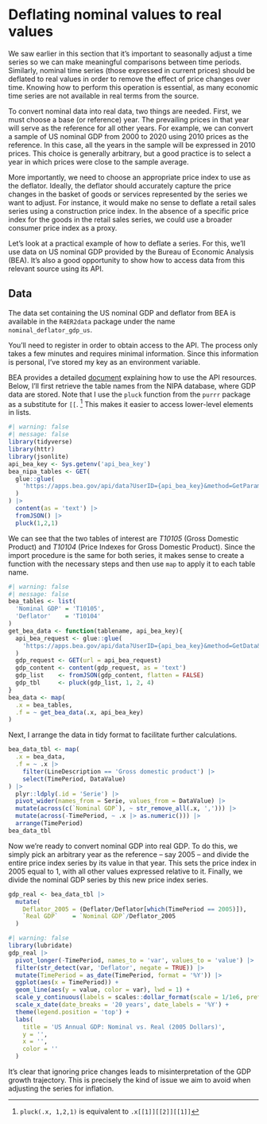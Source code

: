 # Deflating nominal values to real values

We saw earlier in this section that it's important to seasonally adjust a time series so we can make meaningful comparisons between time periods. Similarly, nominal time series (those expressed in current prices) should be deflated to real values in order to remove the effect of price changes over time. Knowing how to perform this operation is essential, as many economic time series are not available in real terms from the source.

To convert nominal data into real data, two things are needed. First, we must choose a base (or reference) year. The prevailing prices in that year will serve as the reference for all other years. For example, we can convert a sample of US nominal GDP from 2000 to 2020 using 2010 prices as the reference. In this case, all the years in the sample will be expressed in 2010 prices. This choice is generally arbitrary, but a good practice is to select a year in which prices were close to the sample average.

More importantly, we need to choose an appropriate price index to use as the deflator. Ideally, the deflator should accurately capture the price changes in the basket of goods or services represented by the series we want to adjust. For instance, it would make no sense to deflate a retail sales series using a construction price index. In the absence of a specific price index for the goods in the retail sales series, we could use a broader consumer price index as a proxy.

Let's look at a practical example of how to deflate a series. For this, we'll use data on US nominal GDP provided by the Bureau of Economic Analysis (BEA). It's also a good opportunity to show how to access data from this relevant source using its API.

::: {.callout-tip}
## Data
The data set containing the US nominal GDP and deflator from BEA is available in the `R4ER2data` package under the name `nominal_deflator_gdp_us`.
:::

You'll need to register in order to obtain access to the API. The process only takes a few minutes and requires minimal information. Since this information is personal, I've stored my key as an environment variable.

BEA provides a detailed [document](https://apps.bea.gov/api/_pdf/bea_web_service_api_user_guide.pdf) explaining how to use the API resources. Below, I'll first retrieve the table names from the NIPA database, where GDP data are stored. Note that I use the `pluck` function from the `purrr` package as a substitute for `[[`. [^deflating-values-1] This makes it easier to access lower-level elements in lists.

[^deflating-values-1]: `pluck(.x, 1,2,1)` is equivalent to `.x[[1]][[2]][[1]]`

```r
#| warning: false
#| message: false
library(tidyverse)
library(httr)
library(jsonlite)
api_bea_key <- Sys.getenv('api_bea_key')
bea_nipa_tables <- GET(
  glue::glue(
    'https://apps.bea.gov/api/data?UserID={api_bea_key}&method=GetParameterValues&datasetname=NIPA&ParameterName=tablename&ResultFormat=JSON'
  )
) |> 
  content(as = 'text') |> 
  fromJSON() |> 
  pluck(1,2,1)
```

We can see that the two tables of interest are *T10105* (Gross Domestic Product) and *T10104* (Price Indexes for Gross Domestic Product). Since the import procedure is the same for both series, it makes sense to create a function with the necessary steps and then use `map` to apply it to each table name.

```r
#| warning: false
#| message: false
bea_tables <- list(
  'Nominal GDP' = 'T10105',
  'Deflator'    = 'T10104'
)
get_bea_data <- function(tablename, api_bea_key){
  api_bea_request <- glue::glue(
    'https://apps.bea.gov/api/data?UserID={api_bea_key}&method=GetData&DataSetName=NIPA&TableName={tablename}&Frequency=A&Year=ALL&ResultFormat=json'
  )
  gdp_request <- GET(url = api_bea_request)
  gdp_content <- content(gdp_request, as = 'text')
  gdp_list    <- fromJSON(gdp_content, flatten = FALSE)
  gdp_tbl     <- pluck(gdp_list, 1, 2, 4) 
}
bea_data <- map(
  .x = bea_tables,
  .f = ~ get_bea_data(.x, api_bea_key)
)
```

Next, I arrange the data in tidy format to facilitate further calculations.

```r
bea_data_tbl <- map(
  .x = bea_data,
  .f = ~ .x |> 
    filter(LineDescription == 'Gross domestic product') |> 
    select(TimePeriod, DataValue)
) |> 
  plyr::ldply(.id = 'Serie') |> 
  pivot_wider(names_from = Serie, values_from = DataValue) |> 
  mutate(across(c(`Nominal GDP`), ~ str_remove_all(.x, ','))) |> 
  mutate(across(-TimePeriod, ~ .x |> as.numeric())) |> 
  arrange(TimePeriod)
bea_data_tbl
```

Now we're ready to convert nominal GDP into real GDP. To do this, we simply pick an arbitrary year as the reference -- say 2005 -- and divide the entire price index series by its value in that year. This sets the price index in 2005 equal to 1, with all other values expressed relative to it. Finally, we divide the nominal GDP series by this new price index series.

```r
gdp_real <- bea_data_tbl |> 
  mutate(
    Deflator_2005 = (Deflator/Deflator[which(TimePeriod == 2005)]),
    `Real GDP`    = `Nominal GDP`/Deflator_2005
  )
```

```r
#| warning: false
library(lubridate)
gdp_real |> 
  pivot_longer(-TimePeriod, names_to = 'var', values_to = 'value') |> 
  filter(str_detect(var, 'Deflator', negate = TRUE)) |> 
  mutate(TimePeriod = as_date(TimePeriod, format = '%Y')) |> 
  ggplot(aes(x = TimePeriod)) +
  geom_line(aes(y = value, color = var), lwd = 1) +
  scale_y_continuous(labels = scales::dollar_format(scale = 1/1e6, prefix = "$", suffix = "T")) +
  scale_x_date(date_breaks = '20 years', date_labels = '%Y') +
  theme(legend.position = 'top') +
  labs(
    title = 'US Annual GDP: Nominal vs. Real (2005 Dollars)',
    y = '',
    x = '',
    color = ''
  )
```

It's clear that ignoring price changes leads to misinterpretation of the GDP growth trajectory. This is precisely the kind of issue we aim to avoid when adjusting the series for inflation.
